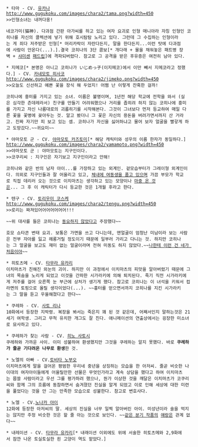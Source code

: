 * 타마 - CV. [[유카나]]
 http://www.gugukoku.com/images/chara2/tama.png?width=450 
 >>인형소녀는 내꺼다옹!

 네코가미(猫神). 다과점 간판 아가씨를 하고 있는 여자 요괴로 인형 매니아라 자칭 인형인 코히나를 자신의 콜렉션에 넣기 위해 호시탐탐 노리고 있다. 그런데 그 수집하는 인형이라는 게 죄다 저주받은 인형[* 머리카락이 자란다든지, 말을 한다든지...이런 탓에 다과점에 사람이 안온다(...).].결국 코히나의 3단 콤보[* 개다래 + 물을 채워놓은 패트병 장벽 + [[샤미센]] [[패드립]]]에 격파되버렸다. 참고로 그 공격을 받은 후유증은 여전히 남아 있다.

 * 지메코[* 본명은 아니고 코히나가 いじめっ子(이지메코)에서 이만 빼서 지메코라고 정했다.] - CV. [[카네모토 히사코]]
 http://www.gugukoku.com/images/chara2/jimeko.png?width=450 
 >>오늘도 신선하고 예쁜 꽃을 장식 해 두었지! 어쩜 난 이렇게 잔혹한 걸까!

 코히나에 흥미를 가지고 있는 소녀. 이름은 불명이며, 1년전 해당 학교에 전학을 와서 (실은 심각한 츤데레라서) 친구를 만들기 어려워했으나 거리를 좁히려 하지 않는 코히나에 흥미를 가지고 자신 나름대로의 괴롭히기를 시작해본다. 그것이 그녀보다 먼저 등교하여 매일 다른 꽃을 꽃병에 꽂아두는 것. 알고 봤더니 그 꽃은 자신의 용돈을 버려가면서까지 산 거라고. 진짜 자기만 피 보고 있는 셈. 코히나가 자신을 싫어하냐고 물어 보자 얼굴을 빨갛게 하고 도망갔다.~~귀요미~~

 * 야마모토 군 - CV. [[야마모토 카즈토미]][* 해당 캐릭터와 성우의 이름 한자가 동일하다.]
 http://www.gugukoku.com/images/chara2/yamamoto.png?width=450
 >>야마모토 군 : 야마모토는 지구인이다.
 >>코쿠리씨 : 지구인은 자기보고 지구인이라고 안해!

 코히나와 같은 반의 남자 아이...를 가장하고 있는 외계인. 겉모습부터가 그레이형 외계인이다. 의외로 지구인들과 잘 어울리고 있고, [[에일리언(에일리언 시리즈)|체내에 여동생을 품고 있으며]] 가끔 부모가 학교로 직접 데리러 오는 것으로 이치마츠는 생각하고 있는 모양이나 [[맨 인 블랙|마중 온 것은]]... 그 후 이 캐릭터가 다시 등교한 것은 1개월 후라고 한다.

 * 텐구 - CV. [[토리우미 코스케]]
 http://www.gugukoku.com/images/chara2/tengu.png?width=450
 >>로리는 짜져있어어어어어어어!!!

 ~~위 대사를 들은 코히나는 [[반어법|동요하지 않았다고]] 주장했다~~

 호모 쇼타콘 변태 요괴. 보통은 가면을 쓰고 다니는데, 맨얼굴이 엄청난 미남이라 보는 사람은 전부 자아를 잃고 헤롱거릴 정도이기 때문에 일부러 가리고 다니는 것. 하지만 코히나는 그 얼굴을 보고도 재미 없는 얼굴이라며 전혀 미동도 하지 않았다.~~[[나한테 이런 건 네가 처음이야]]~~

 * 히토츠메 - CV. [[타무라 유카리]]
 이치마츠가 친해진 외눈의 괴이. 하지만 이 과정에서 이치마츠의 피맛을 알아버렸기 때문에 그녀의 목숨을 노리게 되었고 이것을 간파한 시가라키에 의해 퇴치된다. 죽기 직전 시가라키에게 저주를 걸어 오른쪽 눈 부근에 상처가 생기게 했다. 참고로 코히나는 이 녀석을 키워서 컵라면의 토핑으로 올릴 생각이었다(...). ~~흉터를 얻으면서까지 코히나를 지킨 시가라키는 그 말을 듣고 우울해졌다고 한다~~

 * 쿠레하 - CV. [[사토 리나]]
 10화에서 등장한 지박령. 복장을 봐서는 죽은지 꽤 된 것 같은데, 어째서인지 말하는것은 21세기 여학생. 그리고 무척 유치한 개그도 잘 친다. 애니메이션의 연출상에서는 굉장한 미소녀로 묘사하고 있다.

 * 쿠레하가 찾는 사람 - CV. [[히노 사토시]]
 쿠레하와 가까운 사이. 이미 성불하여 환생했지만 그것을 쿠레하는 알지 못했다. 바로 '''쿠레하가 줄곧 기다려온 나무로 환생'''한 것.

 * 노엘의 아빠 - CV.[[토비타 노부오]]
 이치마츠에게 말을 걸어온 평범한 우리네 중년을 상징하는 모습을 한 아저씨. 줄곧 비슷한 나이대의 여자아이들에게 어울릴만한 선물은 무엇인가라고 계속 상담을 했다고 하여 이치마츠는 몹쓸 사람이라고 우선 그를 평가하려 했으나, 뭔가 이상한 것을 깨달은 이치마츠가 코쿠리씨와 함께 그의 흐름에 동참하면서 숨겨졌던 진실을 알게 되었고 이로 인해 세상에 대한 미련을 풀었다는 것을 안 그는 만족한 모습으로 성불한다. 참고로 변호사다.

 * 노엘 - CV.[[노나카 아이]]
 12화에 등장한 아저씨의 딸. 세상의 진실을 너무 일찍 알아버린 아이. 미성년이라 술을 먹지는 않지만 주정 비슷한 것은 할 줄 아는 것으로 보인다. ~~[[천체의 메소드|같은 분기 작품]]의 [[노엘(천체의 메소드)|얘]]랑은 관계 없다~~

 * 내레이션 - CV. [[타무라 유카리]][* 내래이션 이외에도 위에 서술한 히토츠메와 2,9화에서 잠깐 나온 토실토실한 흰 고양이 역도 맡았다.]

